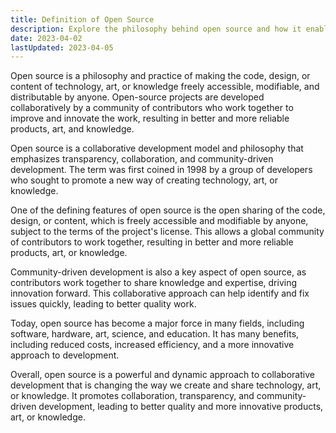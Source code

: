 ```yaml
---
title: Definition of Open Source
description: Explore the philosophy behind open source and how it enables collaborative, innovative development of tech, art, and knowledge. Learn how communities work together!
date: 2023-04-02
lastUpdated: 2023-04-05
---
```


<p class="lead">
	Open source is a philosophy and practice of making the code, design, or
	content of technology, art, or knowledge freely accessible, modifiable, and
	distributable by anyone. Open-source projects are developed collaboratively by
	a community of contributors who work together to improve and innovate the
	work, resulting in better and more reliable products, art, and knowledge.
</p>

Open source is a collaborative development model and philosophy that emphasizes transparency, collaboration, and community-driven development. The term was first coined in 1998 by a group of developers who sought to promote a new way of creating technology, art, or knowledge.

One of the defining features of open source is the open sharing of the code, design, or content, which is freely accessible and modifiable by anyone, subject to the terms of the project's license. This allows a global community of contributors to work together, resulting in better and more reliable products, art, or knowledge.

Community-driven development is also a key aspect of open source, as contributors work together to share knowledge and expertise, driving innovation forward. This collaborative approach can help identify and fix issues quickly, leading to better quality work.

Today, open source has become a major force in many fields, including software, hardware, art, science, and education. It has many benefits, including reduced costs, increased efficiency, and a more innovative approach to development.

Overall, open source is a powerful and dynamic approach to collaborative development that is changing the way we create and share technology, art, or knowledge. It promotes collaboration, transparency, and community-driven development, leading to better quality and more innovative products, art, or knowledge.
